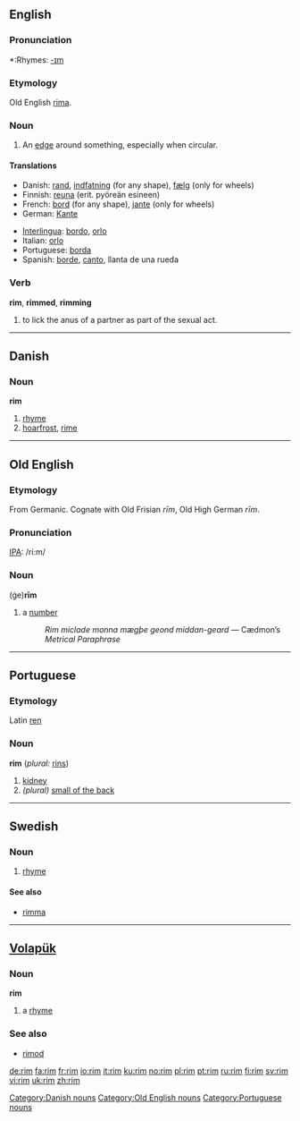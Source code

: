 ==English==

===Pronunciation===
{{IPA|/ɹɪm/}}
*:Rhymes: [[Rhymes:English:-ɪm|-ɪm]]

===Etymology===
Old English [[rima]].

===Noun===
{{en-noun}}

# An [[edge]] around something, especially when circular.

====Translations====
{{top}}
*Danish: [[rand]], [[indfatning]] (for any shape), [[fælg]] (only for wheels)
*Finnish: [[reuna]] (erit. pyöreän esineen)
*French: [[bord]] (for any shape), [[jante]] (only for wheels)
*German: [[Kante]] {{f}}
{{mid}}
*[[Interlingua]]: [[bordo]], [[orlo]] 
*Italian: [[orlo]] 
*Portuguese: [[borda]] 
*Spanish: [[borde]], [[canto]], llanta de una rueda
{{bottom}}

===Verb===
'''rim''', '''rimmed''', '''rimming'''

# to lick the anus of a partner as part of the sexual act.

----

==Danish==

===Noun===
'''rim'''

# [[rhyme]]
# [[hoarfrost]], [[rime]]

[[Category:Danish nouns]]

----

==Old English==

===Etymology===
From Germanic.  Cognate with Old Frisian ''rīm'', Old High German ''rīm''.

===Pronunciation===
[[IPA]]: /ri:m/

===Noun===
(ġe)'''rīm''' {{n}}

# a [[number]]
#:''Rim miclade monna mægþe geond middan-geard'' — Cædmon’s ''Metrical Paraphrase''

[[Category:Old English nouns]]

----

==Portuguese==

===Etymology===
Latin [[ren]]

===Noun===
'''rim''' {{m}} (''plural:'' [[rins]])

# [[kidney]]
#''(plural)'' [[small of the back]]

[[Category:Portuguese nouns]]

----

==Swedish==

===Noun===
{{sv-noun-irreg-n|2=rimmet|4=rimmen}}

# [[rhyme]]

====See also====
*[[rimma]]

----

==[[Volapük]]==

===Noun===
'''rim'''

# a [[rhyme]]

===See also===
*[[rimod]]

[[de:rim]]
[[fa:rim]]
[[fr:rim]]
[[io:rim]]
[[it:rim]]
[[ku:rim]]
[[no:rim]]
[[pl:rim]]
[[pt:rim]]
[[ru:rim]]
[[fi:rim]]
[[sv:rim]]
[[vi:rim]]
[[uk:rim]]
[[zh:rim]]